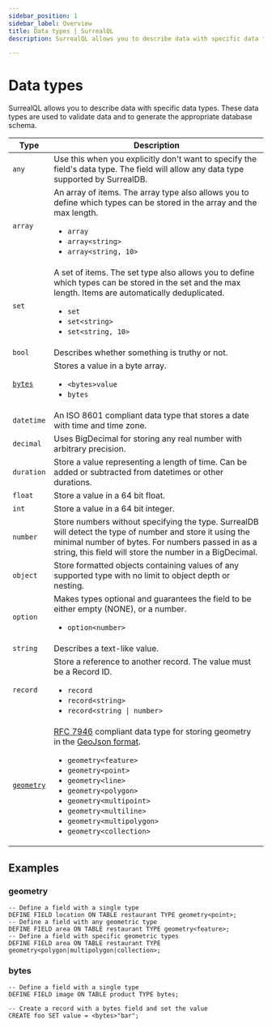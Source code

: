 ```yaml
---
sidebar_position: 1
sidebar_label: Overview
title: Data types | SurrealQL
description: SurrealQL allows you to describe data with specific data types. These data types are used to validate data and to generate the appropriate database schema.

---
```


# Data types

SurrealQL allows you to describe data with specific data types. These data types are used to validate data and to generate the appropriate database schema.

<table>
    <thead>
        <tr>
            <th scope="col">Type</th>
            <th scope="col">Description</th>
        </tr>
    </thead>
    <tbody>
        <tr>
            <td scope="row" data-label="Type">
                <code>any</code>
            </td>
            <td scope="row" data-label="Description">
                Use this when you explicitly don't want to specify the field's data type. The field will allow any data type supported by SurrealDB.
            </td>
        </tr>
        <tr>
            <td scope="row" data-label="Type">
                <code>array</code>
            </td>
            <td scope="row" data-label="Description">
                An array of items.
                The array type also allows you to define which types can be stored in the array and the max length.
                <ul>
                    <li><code>array</code></li>
                    <li><code>array&lt;string&gt;</code></li>
                    <li><code>array&lt;string, 10&gt;</code></li>
                </ul>
            </td>
        </tr>
        <tr>
            <td scope="row" data-label="Type">
                <code>set</code>
            </td>
            <td scope="row" data-label="Description">
                A set of items. 
                The set type also allows you to define which types can be stored in the set and the max length.
                Items are automatically deduplicated.
                <ul>
                    <li><code>set</code></li>
                    <li><code>set&lt;string&gt;</code></li>
                    <li><code>set&lt;string, 10&gt;</code></li>
                </ul>
            </td>
        </tr>
        <tr>
            <td scope="row" data-label="Type">
                <code>bool</code>
            </td>
            <td scope="row" data-label="Description">
                Describes whether something is truthy or not.
            </td>
        </tr>
        <tr>
            <td scope="row" data-label="Type">
                <a href="#bytes"><code>bytes</code></a>
            </td>
            <td scope="row" data-label="Description">
                Stores a value in a byte array.
                <ul>
                    <li><code>&lt;bytes&gt;value</code></li>
                    <li><code>bytes</code></li>
                </ul>
            </td>
        </tr>
        <tr>
            <td scope="row" data-label="Type">
                <code>datetime</code>
            </td>
            <td scope="row" data-label="Description">
                An ISO 8601 compliant data type that stores a date with time and time zone.
            </td>
        </tr>
        <tr>
            <td scope="row" data-label="Type">
                <code>decimal</code>
            </td>
            <td scope="row" data-label="Description">
                Uses BigDecimal for storing any real number with arbitrary precision.
            </td>
        </tr>
        <tr>
            <td scope="row" data-label="Type">
                <code>duration</code>
            </td>
            <td scope="row" data-label="Description">
                Store a value representing a length of time. Can be added or subtracted from datetimes or other durations.
            </td>
        </tr>
        <tr>
            <td scope="row" data-label="Type">
                <code>float</code>
            </td>
            <td scope="row" data-label="Description">
                Store a value in a 64 bit float.
            </td>
        </tr>
        <tr>
            <td scope="row" data-label="Type">
                <code>int</code>
            </td>
            <td scope="row" data-label="Description">
                Store a value in a 64 bit integer.
            </td>
        </tr>
        <tr>
            <td scope="row" data-label="Type">
                <code>number</code>
            </td>
            <td scope="row" data-label="Description">
                Store numbers without specifying the type.
                SurrealDB will detect the type of number and store it using the minimal number of bytes.
                For numbers passed in as a string, this field will store the number in a BigDecimal.
            </td>
        </tr>
        <tr>
            <td scope="row" data-label="Type">
                <code>object</code>
            </td>
            <td scope="row" data-label="Description">
                Store formatted objects containing values of any supported type with no limit to object depth or nesting.
            </td>
        </tr>
        <tr>
            <td scope="row" data-label="Type">
                <code>option</code>
            </td>
            <td scope="row" data-label="Description">
                Makes types optional and guarantees the field to be either empty (NONE), or a number.
                <ul>
                    <li><code>option&lt;number&gt;</code> </li>
                </ul>
            </td>
        </tr>
        <tr>
            <td scope="row" data-label="Type">
                <code>string</code>
            </td>
            <td scope="row" data-label="Description">
                Describes a text-like value.
            </td>
        </tr>
        <tr>
            <td scope="row" data-label="Type">
                <code>record</code>
            </td>
            <td scope="row" data-label="Description">
                Store a reference to another record. The value must be a Record ID.
                <ul>
                    <li><code>record</code></li>
                    <li><code>record&lt;string&gt;</code></li>
                    <li><code>record&lt;string | number&gt;</code></li>
                </ul>
            </td>
        </tr>
        <tr>
            <td scope="row" data-label="Type">
                <a href="#geometry"><code>geometry</code></a>
            </td>
            <td scope="row" data-label="Description">
                <a href="https://www.rfc-editor.org/rfc/rfc7946" target="_blank" title="Link to RFC 7946">RFC 7946</a> compliant data type for storing geometry in the <a href="https://geojson.org/" target="_blank" title="Link to the GeoJson website">GeoJson format</a>.
                <ul>
                    <li><code>geometry&lt;feature&gt;</code></li>
                    <li><code>geometry&lt;point&gt;</code></li>
                    <li><code>geometry&lt;line&gt;</code></li>
                    <li><code>geometry&lt;polygon&gt;</code></li>
                    <li><code>geometry&lt;multipoint&gt;</code></li>
                    <li><code>geometry&lt;multiline&gt;</code></li>
                    <li><code>geometry&lt;multipolygon&gt;</code></li>
                    <li><code>geometry&lt;collection&gt;</code></li>
                </ul>
            </td>
        </tr>
    </tbody>
</table>

## Examples

### geometry

```surql
-- Define a field with a single type
DEFINE FIELD location ON TABLE restaurant TYPE geometry<point>;
-- Define a field with any geometric type
DEFINE FIELD area ON TABLE restaurant TYPE geometry<feature>;
-- Define a field with specific geometric types
DEFINE FIELD area ON TABLE restaurant TYPE geometry<polygon|multipolygon|collection>;
```

### bytes

```surql
-- Define a field with a single type
DEFINE FIELD image ON TABLE product TYPE bytes;

-- Create a record with a bytes field and set the value
CREATE foo SET value = <bytes>"bar";

```